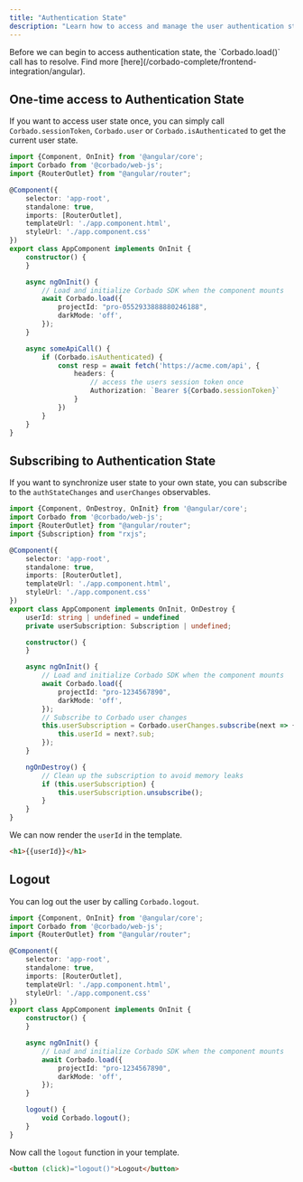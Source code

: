 ```yaml
---
title: "Authentication State"
description: "Learn how to access and manage the user authentication state on the in your Angular application."
---
```


<Warning>
    Before we can begin to access authentication state, the `Corbado.load()` call has to resolve.
    Find more [here](/corbado-complete/frontend-integration/angular).
</Warning>

## One-time access to Authentication State

If you want to access user state once, you can simply call `Corbado.sessionToken`,
`Corbado.user` or `Corbado.isAuthenticated` to get the current user state.

```ts app.component.ts
import {Component, OnInit} from '@angular/core';
import Corbado from '@corbado/web-js';
import {RouterOutlet} from "@angular/router";

@Component({
    selector: 'app-root',
    standalone: true,
    imports: [RouterOutlet],
    templateUrl: './app.component.html',
    styleUrl: './app.component.css'
})
export class AppComponent implements OnInit {
    constructor() {
    }

    async ngOnInit() {
        // Load and initialize Corbado SDK when the component mounts
        await Corbado.load({
            projectId: "pro-0552933888880246188",
            darkMode: 'off',
        });
    }

    async someApiCall() {
        if (Corbado.isAuthenticated) {
            const resp = await fetch('https://acme.com/api', {
                headers: {
                    // access the users session token once
                    Authorization: `Bearer ${Corbado.sessionToken}`
                }
            })
        }
    }
}
```

## Subscribing to Authentication State

If you want to synchronize user state to your own state, you can subscribe to the `authStateChanges` and `userChanges` observables.

```ts app.component.ts
import {Component, OnDestroy, OnInit} from '@angular/core';
import Corbado from '@corbado/web-js';
import {RouterOutlet} from "@angular/router";
import {Subscription} from "rxjs";

@Component({
    selector: 'app-root',
    standalone: true,
    imports: [RouterOutlet],
    templateUrl: './app.component.html',
    styleUrl: './app.component.css'
})
export class AppComponent implements OnInit, OnDestroy {
    userId: string | undefined = undefined
    private userSubscription: Subscription | undefined;

    constructor() {
    }

    async ngOnInit() {
        // Load and initialize Corbado SDK when the component mounts
        await Corbado.load({
            projectId: "pro-1234567890",
            darkMode: 'off',
        });
        // Subscribe to Corbado user changes
        this.userSubscription = Corbado.userChanges.subscribe(next => {
            this.userId = next?.sub;
        });
    }

    ngOnDestroy() {
        // Clean up the subscription to avoid memory leaks
        if (this.userSubscription) {
            this.userSubscription.unsubscribe();
        }
    }
}
```

We can now render the `userId` in the template.

```html app.component.html
<h1>{{userId}}</h1>
```

## Logout

You can log out the user by calling `Corbado.logout`.

```ts app.component.ts
import {Component, OnInit} from '@angular/core';
import Corbado from '@corbado/web-js';
import {RouterOutlet} from "@angular/router";

@Component({
    selector: 'app-root',
    standalone: true,
    imports: [RouterOutlet],
    templateUrl: './app.component.html',
    styleUrl: './app.component.css'
})
export class AppComponent implements OnInit {
    constructor() {
    }

    async ngOnInit() {
        // Load and initialize Corbado SDK when the component mounts
        await Corbado.load({
            projectId: "pro-1234567890",
            darkMode: 'off',
        });
    }

    logout() {
        void Corbado.logout();
    }
}
```

Now call the `logout` function in your template.

```html app.component.html
<button (click)="logout()">Logout</button>
```